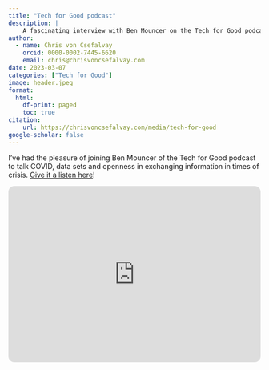 ```yaml
---
title: "Tech for Good podcast"
description: |
    A fascinating interview with Ben Mouncer on the Tech for Good podcast.
author:
  - name: Chris von Csefalvay
    orcid: 0000-0002-7445-6620
    email: chris@chrisvoncsefalvay.com
date: 2023-03-07
categories: ["Tech for Good"]
image: header.jpeg
format:
  html:
    df-print: paged
    toc: true
citation:
    url: https://chrisvoncsefalvay.com/media/tech-for-good
google-scholar: false
---
```


I've had the pleasure of joining Ben Mouncer of the Tech for Good podcast to talk COVID, data sets and openness in exchanging information in times of crisis. [Give it a listen here](https://open.spotify.com/episode/4y81E2uzX9yIyn4glsA9Mo)!

<iframe style="border-radius:12px" src="https://open.spotify.com/embed/episode/4y81E2uzX9yIyn4glsA9Mo?utm_source=generator" width="100%" height="352" frameBorder="0" allowfullscreen="" allow="autoplay; clipboard-write; encrypted-media; fullscreen; picture-in-picture" loading="lazy"></iframe>

